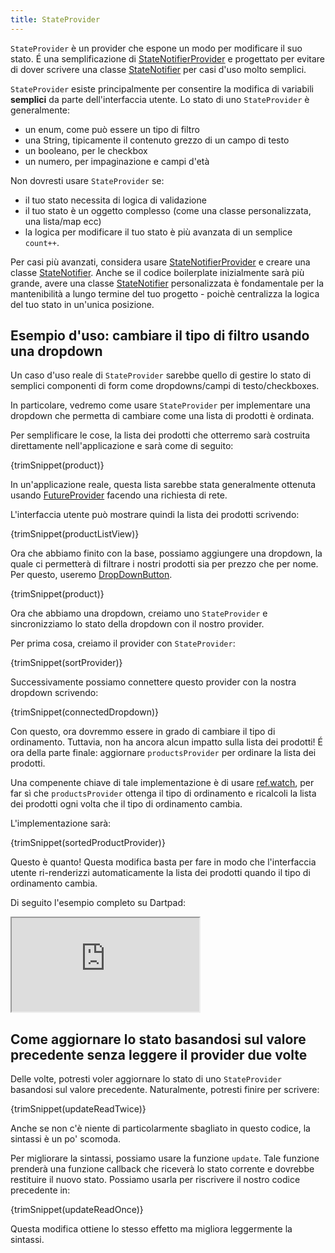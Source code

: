 ```yaml
---
title: StateProvider
---
```



`StateProvider` è un provider che espone un modo per modificare il suo stato.
É una semplificazione di [StateNotifierProvider] e progettato per evitare di
dover scrivere una classe [StateNotifier] per casi d'uso molto semplici.

`StateProvider` esiste principalmente per consentire la modifica di variabili **semplici**
da parte dell'interfaccia utente.
Lo stato di uno `StateProvider` è generalmente:

- un enum, come può essere un tipo di filtro
- una String, tipicamente il contenuto grezzo di un campo di testo
- un booleano, per le checkbox
- un numero, per impaginazione e campi d'età

Non dovresti usare `StateProvider` se:

- il tuo stato necessita di logica di validazione
- il tuo stato è un oggetto complesso (come una classe personalizzata, una lista/map ecc)
- la logica per modificare il tuo stato è più avanzata di un semplice `count++`.

Per casi più avanzati, considera usare [StateNotifierProvider] e creare una classe [StateNotifier].
Anche se il codice boilerplate inizialmente sarà più grande, avere una classe  [StateNotifier]
personalizzata è fondamentale per la mantenibilità a lungo termine del tuo progetto -
poichè centralizza la logica del tuo stato in un'unica posizione.

## Esempio d'uso: cambiare il tipo di filtro usando una dropdown

Un caso d'uso reale di `StateProvider` sarebbe quello di gestire lo stato di
semplici componenti di form come dropdowns/campi di testo/checkboxes.

In particolare, vedremo come usare `StateProvider` per implementare una dropdown
che permetta di cambiare come una lista di prodotti è ordinata.

Per semplificare le cose, la lista dei prodotti che otterremo sarà costruita direttamente
nell'applicazione e sarà come di seguito:

<CodeBlock>{trimSnippet(product)}</CodeBlock>

In un'applicazione reale, questa lista sarebbe stata generalmente ottenuta
usando [FutureProvider] facendo una richiesta di rete.

L'interfaccia utente può mostrare quindi la lista dei prodotti scrivendo:

<CodeBlock>{trimSnippet(productListView)}</CodeBlock>

Ora che abbiamo finito con la base, possiamo aggiungere una dropdown, la quale ci permetterà di filtrare i nostri prodotti sia per prezzo che per nome.
Per questo, useremo [DropDownButton](https://api.flutter.dev/flutter/material/DropdownButton-class.html).

<CodeBlock>{trimSnippet(product)}</CodeBlock>

Ora che abbiamo una dropdown, creiamo uno `StateProvider` e
sincronizziamo lo stato della dropdown con il nostro provider.

Per prima cosa, creiamo il provider con `StateProvider`:

<CodeBlock>{trimSnippet(sortProvider)}</CodeBlock>

Successivamente possiamo connettere questo provider con la nostra dropdown
scrivendo:

<CodeBlock>{trimSnippet(connectedDropdown)}</CodeBlock>

Con questo, ora dovremmo essere in grado di cambiare il tipo di ordinamento.
Tuttavia, non ha ancora alcun impatto sulla lista dei prodotti! É ora della parte finale:
aggiornare `productsProvider` per ordinare la lista dei prodotti.

Una compenente chiave di tale implementazione è di usare [ref.watch], per far sì che `productsProvider`
ottenga il tipo di ordinamento e ricalcoli la lista dei prodotti ogni volta
che il tipo di ordinamento cambia.

L'implementazione sarà:

<CodeBlock>{trimSnippet(sortedProductProvider)}</CodeBlock>

Questo è quanto! Questa modifica basta per fare in modo che l'interfaccia utente
ri-renderizzi automaticamente la lista dei prodotti quando il tipo di ordinamento cambia.

Di seguito l'esempio completo su Dartpad:

<iframe
  src="https://dartpad.dev/embed-flutter.html?gh_owner=rrousselGit&gh_repo=riverpod&gh_path=website%2Fdocs%2Fproviders%2Fstate_provider"
  style={{ border: 0, width: "100%", aspectRatio: "2/1.5" }}
></iframe>

## Come aggiornare lo stato basandosi sul valore precedente senza leggere il provider due volte

Delle volte, potresti voler aggiornare lo stato di uno `StateProvider` basandosi sul valore precedente.
Naturalmente, potresti finire per scrivere:

<CodeBlock>{trimSnippet(updateReadTwice)}</CodeBlock>

Anche se non c'è niente di particolarmente sbagliato in questo codice,
la sintassi è un po' scomoda.

Per migliorare la sintassi, possiamo usare la funzione `update`. Tale funzione
prenderà una funzione callback che riceverà lo stato corrente e dovrebbe
restituire il nuovo stato.
Possiamo usarla per riscrivere il nostro codice precedente in:

<CodeBlock>{trimSnippet(updateReadOnce)}</CodeBlock>

Questa modifica ottiene lo stesso effetto ma migliora leggermente la sintassi.

[ref.watch]: ../concepts/reading#usare-ref.watch-per-osservare-un-provider
[ref.read]: ../concepts/reading#usare-refread-per-ottenere-lo-stato-di-un-provider
[statenotifierprovider]: ./state_notifier_provider
[futureprovider]: ./future_provider
[statenotifier]: https://pub.dev/documentation/state_notifier/latest/state_notifier/StateNotifier-class.html
[provider]: ./provider
[asyncvalue]: https://pub.dev/documentation/riverpod/latest/riverpod/AsyncValue-class.html
[future]: https://api.dart.dev/dart-async/Future-class.html
[family]: ../concepts/modifiers/family
